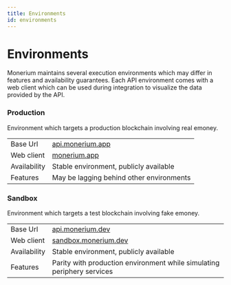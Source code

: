 ```yaml
---
title: Environments
id: environments
---
```


# Environments

Monerium maintains several execution environments which may differ in features and availability guarantees. Each API environment comes with a web client which can be used during integration to visualize the data provided by the API.

### Production

Environment which targets a production blockchain involving real emoney.

<table>
  <tbody>
    <tr>
      <td>Base Url</td>
      <td>
        <a href="https://api.monerium.app">api.monerium.app</a>
      </td>
    </tr>
    <tr>
      <td>Web client</td>
      <td>
        <a href="https://monerium.app">monerium.app</a>
      </td>
    </tr>
    <tr>
      <td>Availability</td>
      <td>Stable environment, publicly available</td>
    </tr>
    <tr>
      <td>Features</td>
      <td>May be lagging behind other environments</td>
    </tr>
  </tbody>
</table>

### Sandbox

Environment which targets a test blockchain involving fake emoney.

<table>
  <tbody>
    <tr>
      <td>Base Url</td>
      <td>
        <a href="https://api.monerium.dev">api.monerium.dev</a>
      </td>
    </tr>
    <tr>
      <td>Web client</td>
      <td>
        <a href="https://sandbox.monerium.dev">sandbox.monerium.dev</a>
      </td>
    </tr>
    <tr>
      <td>Availability</td>
      <td>Stable environment, publicly available</td>
    </tr>
    <tr>
      <td>Features</td>
      <td>
        Parity with production environment while simulating periphery services
      </td>
    </tr>
  </tbody>
</table>

